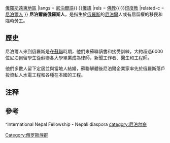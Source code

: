 {{Infobox Ethnic group
|group   = 尼泊爾裔俄羅斯人<br>{{lang|ru|Непальцы в России}}
|poptime = 1,000 (2009)<ref>{{Cite web|url=http://www.inf.org/map/diaspora|title=International Nepal Fellowship - Nepali diaspora|access-date=2016-07-24|archiveurl=https://web.archive.org/web/20160313055920/http://inf.org/map/diaspora|archivedate=2016-03-13|dead-url=yes}}</ref>
|popplace = [[莫斯科|莫斯科]]{{·}}[[俄羅斯遠東地區|俄羅斯遠東地區]]
|langs    = [[尼泊爾語|尼泊爾語]]{{·}}[[俄語|俄語]]
|rels     = [[佛教|佛教]]{{·}}[[印度教|印度教]]
|related-c  = [[尼泊爾人|尼泊爾人]]
}}
'''尼泊爾裔俄羅斯人'''，是指生於[[俄羅斯|俄羅斯]]的[[尼泊爾|尼泊爾]]人或有居留權的移民和臨時勞工。

==歷史==
尼泊爾人來到俄羅斯是在[[蘇聯|蘇聯]]時期，他們來蘇聯讀書和接受訓練，大約超過6000位尼泊爾留學生從蘇聯各大學畢業成為律師，新聞工作者、醫生和工程師。

他們多數人留下定居並與當地人結婚，蘇聯解體後尼泊爾企業家率先於俄羅斯落戶投資私人水電工程和各種在本國的工程。

== 注释 ==
{{Reflist}}

==參考==
^International Nepal Fellowship - Nepali diaspora
{{俄羅斯民族}}
[[category:尼泊尔裔|category:尼泊尔裔]]
[[Category:俄罗斯族群|Category:俄罗斯族群]]